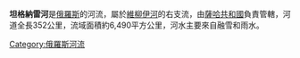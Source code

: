 '''坦格納雷河'''是[[俄羅斯|俄羅斯]]的河流，屬於[[維柳伊河|維柳伊河]]的右支流，由[[薩哈共和國|薩哈共和國]]負責管轄，河道全長352公里，流域面積約6,490平方公里，河水主要來自融雪和雨水。

{{Russia-geo-stub}}

[[Category:俄羅斯河流|Category:俄羅斯河流]]